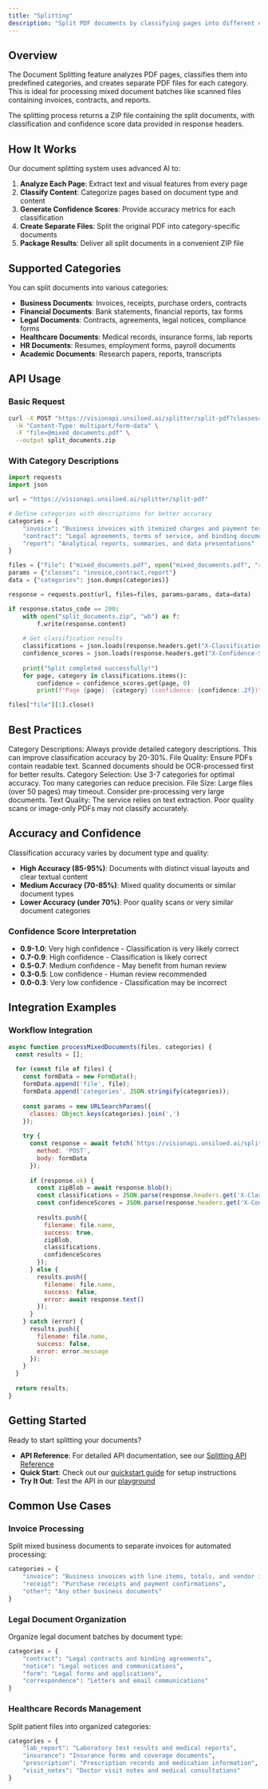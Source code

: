 ```yaml
---
title: "Splitting"
description: "Split PDF documents by classifying pages into different categories"
---
```


## Overview

The Document Splitting feature analyzes PDF pages, classifies them into predefined categories, and creates separate PDF files for each category. This is ideal for processing mixed document batches like scanned files containing invoices, contracts, and reports.

<Note>
The splitting process returns a ZIP file containing the split documents, with classification and confidence score data provided in response headers.
</Note>

## How It Works

Our document splitting system uses advanced AI to:

1. **Analyze Each Page**: Extract text and visual features from every page
2. **Classify Content**: Categorize pages based on document type and content
3. **Generate Confidence Scores**: Provide accuracy metrics for each classification
4. **Create Separate Files**: Split the original PDF into category-specific documents
5. **Package Results**: Deliver all split documents in a convenient ZIP file

## Supported Categories

You can split documents into various categories:

- **Business Documents**: Invoices, receipts, purchase orders, contracts
- **Financial Documents**: Bank statements, financial reports, tax forms  
- **Legal Documents**: Contracts, agreements, legal notices, compliance forms
- **Healthcare Documents**: Medical records, insurance forms, lab reports
- **HR Documents**: Resumes, employment forms, payroll documents
- **Academic Documents**: Research papers, reports, transcripts

## API Usage

### Basic Request

```bash
curl -X POST "https://visionapi.unsiloed.ai/splitter/split-pdf?classes=invoice,contract,report" \
  -H "Content-Type: multipart/form-data" \
  -F "file=@mixed_documents.pdf" \
  --output split_documents.zip
```

### With Category Descriptions

```python
import requests
import json

url = "https://visionapi.unsiloed.ai/splitter/split-pdf"

# Define categories with descriptions for better accuracy
categories = {
    "invoice": "Business invoices with itemized charges and payment terms",
    "contract": "Legal agreements, terms of service, and binding documents", 
    "report": "Analytical reports, summaries, and data presentations"
}

files = {"file": ("mixed_documents.pdf", open("mixed_documents.pdf", "rb"), "application/pdf")}
params = {"classes": "invoice,contract,report"}
data = {"categories": json.dumps(categories)}

response = requests.post(url, files=files, params=params, data=data)

if response.status_code == 200:
    with open("split_documents.zip", "wb") as f:
        f.write(response.content)
    
    # Get classification results
    classifications = json.loads(response.headers.get("X-Classifications", "{}"))
    confidence_scores = json.loads(response.headers.get("X-Confidence-Scores", "{}"))
    
    print("Split completed successfully!")
    for page, category in classifications.items():
        confidence = confidence_scores.get(page, 0)
        print(f"Page {page}: {category} (confidence: {confidence:.2f})")

files["file"][1].close()
```

## Best Practices

<Tip>
Category Descriptions: Always provide detailed category descriptions. This can improve classification accuracy by 20-30%.
</Tip>

<Tip>
File Quality: Ensure PDFs contain readable text. Scanned documents should be OCR-processed first for better results.
</Tip>

<Tip>
Category Selection: Use 3-7 categories for optimal accuracy. Too many categories can reduce precision.
</Tip>

<Warning>
File Size: Large files (over 50 pages) may timeout. Consider pre-processing very large documents.
</Warning>

<Warning>
Text Quality: The service relies on text extraction. Poor quality scans or image-only PDFs may not classify accurately.
</Warning>

## Accuracy and Confidence

Classification accuracy varies by document type and quality:

- **High Accuracy (85-95%)**: Documents with distinct visual layouts and clear textual content
- **Medium Accuracy (70-85%)**: Mixed quality documents or similar document types
- **Lower Accuracy (under 70%)**: Poor quality scans or very similar document categories

### Confidence Score Interpretation

- **0.9-1.0**: Very high confidence - Classification is very likely correct
- **0.7-0.9**: High confidence - Classification is likely correct  
- **0.5-0.7**: Medium confidence - May benefit from human review
- **0.3-0.5**: Low confidence - Human review recommended
- **0.0-0.3**: Very low confidence - Classification may be incorrect

## Integration Examples

### Workflow Integration

```javascript
async function processMixedDocuments(files, categories) {
  const results = [];
  
  for (const file of files) {
    const formData = new FormData();
    formData.append('file', file);
    formData.append('categories', JSON.stringify(categories));
    
    const params = new URLSearchParams({
      classes: Object.keys(categories).join(',')
    });
    
    try {
      const response = await fetch(`https://visionapi.unsiloed.ai/splitter/split-pdf?${params}`, {
        method: 'POST',
        body: formData
      });
      
      if (response.ok) {
        const zipBlob = await response.blob();
        const classifications = JSON.parse(response.headers.get('X-Classifications') || '{}');
        const confidenceScores = JSON.parse(response.headers.get('X-Confidence-Scores') || '{}');
        
        results.push({
          filename: file.name,
          success: true,
          zipBlob,
          classifications,
          confidenceScores
        });
      } else {
        results.push({
          filename: file.name,
          success: false,
          error: await response.text()
        });
      }
    } catch (error) {
      results.push({
        filename: file.name,
        success: false,
        error: error.message
      });
    }
  }
  
  return results;
}
```

## Getting Started

Ready to start splitting your documents? 

- **API Reference**: For detailed API documentation, see our [Splitting API Reference](/api-reference/splitting)
- **Quick Start**: Check out our [quickstart guide](/quickstart) for setup instructions
- **Try It Out**: Test the API in our [playground](/our-playground)

## Common Use Cases

### Invoice Processing
Split mixed business documents to separate invoices for automated processing:

```python
categories = {
    "invoice": "Business invoices with line items, totals, and vendor information",
    "receipt": "Purchase receipts and payment confirmations",
    "other": "Any other business documents"
}
```

### Legal Document Organization
Organize legal document batches by document type:

```python
categories = {
    "contract": "Legal contracts and binding agreements",
    "notice": "Legal notices and communications", 
    "form": "Legal forms and applications",
    "correspondence": "Letters and email communications"
}
```

### Healthcare Records Management
Split patient files into organized categories:

```python
categories = {
    "lab_report": "Laboratory test results and medical reports",
    "insurance": "Insurance forms and coverage documents",
    "prescription": "Prescription records and medication information",
    "visit_notes": "Doctor visit notes and medical consultations"
}
``` 